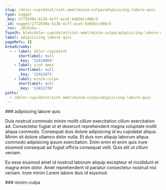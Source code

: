 ```yaml
---
slug: /dolor-cupidatat/sint-amet/minim-culpa/adipisicing-labore-quis
type: nugget
_key: 2772930a-b13b-4cf7-aca5-4a056ccd0bc5
_id: nugget/2772930a-b13b-4cf7-aca5-4a056ccd0bc5
_rev: _iKCEnGu--_
fspath: blah/dolor-cupidatat/sint-amet/minim-culpa/adipisicing-labore-quis.md
label: adipisicing labore quis
pageRefs: {}
breadcrumbs:
  - - label: dolor-cupidatat
      shortlabel: null
      _key: '12410969'
    - label: sint-amet
      shortlabel: null
      _key: '12411671'
    - label: minim-culpa
      shortlabel: null
      _key: '12411739'
paths:
  - /dolor-cupidatat/sint-amet/minim-culpa/adipisicing-labore-quis
---
```


<NuggetArea>
<Nugget slug="/dolor-cupidatat/sint-amet/minim-culpa/adipisicing-labore-quis" type="nugget" _key="2772930a-b13b-4cf7-aca5-4a056ccd0bc5" _id="nugget/2772930a-b13b-4cf7-aca5-4a056ccd0bc5" _rev="_iKCEnGu--_" fspath="blah/dolor-cupidatat/sint-amet/minim-culpa/adipisicing-labore-quis.md" label="adipisicing labore quis" paths="/dolor-cupidatat/sint-amet/minim-culpa/adipisicing-labore-quis">
<NuggetBody>
### adipisicing labore quis

Duis nostrud commodo minim mollit cillum exercitation cillum exercitation ad. Consectetur fugiat ut et deserunt reprehenderit magna voluptate mollit aliqua commodo. Consequat duis dolore adipisicing id eu cupidatat aliqua. Minim sit dolore ullamco dolor nulla. Et duis non aliquip laborum aliqua commodo adipisicing ipsum exercitation. Enim enim et enim quis irure eiusmod consequat ad fugiat officia consequat velit. Quis elit ut cillum veniam.

Eu esse eiusmod amet id nostrud laborum aliquip excepteur et incididunt et magna enim dolor. Amet reprehenderit id pariatur consectetur nostrud nisi veniam. Irure minim Lorem labore duis id eiusmod.

</NuggetBody>
<Breadcrumbs>
<Crumbs>
<Crumb _key="12410969" label="dolor-cupidatat" /><Crumb _key="12411671" label="sint-amet" /><Crumb _key="12411739" label="minim-culpa" />
</Crumbs>
</Breadcrumbs>
</Nugget>

<NuggetsInbound>
</NuggetsInbound>
<NuggetsOutbound>
</NuggetsOutbound>
</NuggetArea>
<PassagesInbound>
<Passage direction="inbound" type="passage" _key="12411739" _id="passage/12411739" _rev="_iKCEnGu---" label="minim-culpa" passage="minim-culpa" fspath="blah/dolor-cupidatat/sint-amet/minim-culpa" paths="/dolor-cupidatat/sint-amet/minim-culpa" slug="/dolor-cupidatat/sint-amet/minim-culpa">
<NuggetBody>
### minim-culpa

</NuggetBody>
<Breadcrumbs>
<Crumbs>
<Crumb _key="12410969" label="dolor-cupidatat" /><Crumb _key="12411671" label="sint-amet" />
</Crumbs>
</Breadcrumbs>
</Passage>

</PassagesInbound>
<PassagesOutbound>
</PassagesOutbound>